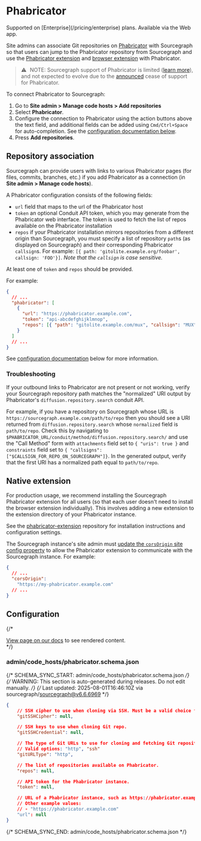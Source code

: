 # Phabricator

<TierCallout>
  Supported on [Enterprise](/pricing/enterprise) plans.
  <user>
    Available via the Web app.
  </user>
</TierCallout>

Site admins can associate Git repositories on [Phabricator](https://phabricator.org) with Sourcegraph so that users can jump to the Phabricator repository from Sourcegraph and use the [Phabricator extension](#native-extension) and [browser extension](/integration/browser_extension) with Phabricator.

> ⚠️ NOTE: Sourcegraph support of Phabricator is limited ([learn more](/integration/phabricator)), and not expected to evolve due to the [announced](https://admin.phacility.com/phame/post/view/11/phacility_is_winding_down_operations/) cease of support for Phabricator.

To connect Phabricator to Sourcegraph:

1. Go to **Site admin > Manage code hosts > Add repositories**
1. Select **Phabricator**.
1. Configure the connection to Phabricator using the action buttons above the text field, and additional fields can be added using `Cmd/Ctrl+Space` for auto-completion. See the [configuration documentation below](#configuration).
1. Press **Add repositories**.

## Repository association

Sourcegraph can provide users with links to various Phabricator pages (for files, commits, branches, etc.) if you add Phabricator as a connection (in **Site admin > Manage code hosts**).

A Phabricator configuration consists of the following fields:

- `url` field that maps to the url of the Phabricator host
- `token` an optional Conduit API token, which you may generate from the Phabricator web interface. The token is used to fetch the list of repos available on the Phabricator installation
- `repos` if your Phabricator installation mirrors repositories from a different origin than Sourcegraph, you must specify a list of repository `path`s (as displayed on Sourcegraph) and their corresponding Phabricator `callsign`s. For example: `[{ path: 'gitolite.example.org/foobar', callsign: 'FOO'}]`. _Note that the `callsign` is case sensitive._

At least one of `token` and `repos` should be provided.

For example:

```json
{
  // ...
  "phabricator": [
    {
      "url": "https://phabricator.example.com",
      "token": "api-abcdefghijklmnop",
      "repos": [{ "path": "gitolite.example.com/mux", "callsign": "MUX" }]
    }
  ]
  // ...
}
```

See [configuration documentation](#configuration) below for more information.

### Troubleshooting

If your outbound links to Phabricator are not present or not working, verify your Sourcegraph repository path matches the "normalized" URI output by Phabricator's `diffusion.repository.search` conduit API.

For example, if you have a repository on Sourcegraph whose URL is `https://sourcegraph.example.com/path/to/repo` then you should see a URI returned from `diffusion.repository.search` whose `normalized` field is `path/to/repo`. Check this by navigating to `$PHABRICATOR_URL/conduit/method/diffusion.repository.search/` and use the "Call Method" form with `attachments` field set to `{ "uris": true }` and `constraints` field set to `{ "callsigns": ["$CALLSIGN_FOR_REPO_ON_SOURCEGRAPH"]}`. In the generated output, verify that the first URI has a normalized path equal to `path/to/repo`.

## Native extension

For production usage, we recommend installing the Sourcegraph Phabricator extension for all users (so that each user doesn't need to install the browser extension individually). This involves adding a new extension to the extension directory of your Phabricator instance.

See the [phabricator-extension](https://github.com/sourcegraph/phabricator-extension) repository for installation instructions and configuration settings.

The Sourcegraph instance's site admin must [update the `corsOrigin` site config property](/admin/config/site_config) to allow the Phabricator extension to communicate with the Sourcegraph instance. For example:

```json
{
  // ...
  "corsOrigin":
    "https://my-phabricator.example.com"
  // ...
}
```

## Configuration

{/* <div markdown-func=jsonschemadoc jsonschemadoc:path="admin/code_hosts/phabricator.schema.json">[View page on our docs](/admin/code_hosts/phabricator) to see rendered content.</div> */}

### admin/code_hosts/phabricator.schema.json

{/* SCHEMA_SYNC_START: admin/code_hosts/phabricator.schema.json */}
{/* WARNING: This section is auto-generated during releases. Do not edit manually. */}
{/* Last updated: 2025-08-01T16:46:10Z via sourcegraph/sourcegraph@v6.6.6969 */}
```json
{
	// SSH cipher to use when cloning via SSH. Must be a valid choice from `ssh -Q cipher`.
	"gitSSHCipher": null,

	// SSH keys to use when cloning Git repo.
	"gitSSHCredential": null,

	// The type of Git URLs to use for cloning and fetching Git repositories.
	// Valid options: "http", "ssh"
	"gitURLType": "http",

	// The list of repositories available on Phabricator.
	"repos": null,

	// API token for the Phabricator instance.
	"token": null,

	// URL of a Phabricator instance, such as https://phabricator.example.com
	// Other example values:
	// - "https://phabricator.example.com"
	"url": null
}
```
{/* SCHEMA_SYNC_END: admin/code_hosts/phabricator.schema.json */}
